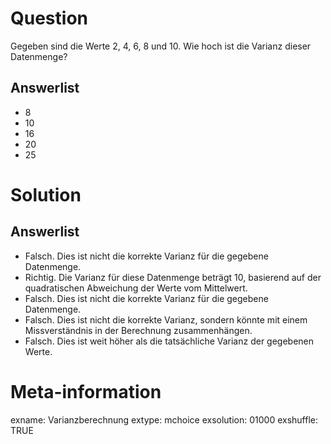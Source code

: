 Question
========

Gegeben sind die Werte 2, 4, 6, 8 und 10. Wie hoch ist die Varianz dieser Datenmenge?

Answerlist
----------

* 8
* 10
* 16
* 20
* 25

Solution
========

Answerlist
----------

* Falsch. Dies ist nicht die korrekte Varianz für die gegebene Datenmenge.
* Richtig. Die Varianz für diese Datenmenge beträgt 10, basierend auf der quadratischen Abweichung der Werte vom Mittelwert.
* Falsch. Dies ist nicht die korrekte Varianz für die gegebene Datenmenge.
* Falsch. Dies ist nicht die korrekte Varianz, sondern könnte mit einem Missverständnis in der Berechnung zusammenhängen.
* Falsch. Dies ist weit höher als die tatsächliche Varianz der gegebenen Werte.

Meta-information
================
exname: Varianzberechnung
extype: mchoice 
exsolution: 01000
exshuffle: TRUE
